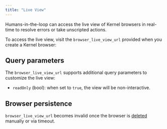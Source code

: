 ```yaml
---
title: "Live View"
---
```


Humans-in-the-loop can access the live view of Kernel browsers in real-time to resolve errors or take unscripted actions.

To access the live view, visit the `browser_live_view_url` provided when you create a Kernel browser:


<CreateBrowserForLiveView />

## Query parameters

The `browser_live_view_url` supports additional query parameters to customize the live view:
- `readOnly` (bool): when set to `true`, the view will be non-interactive.

## Browser persistence

 `browser_live_view_url` becomes invalid once the browser is [deleted](/browsers/termination) manually or via timeout.
